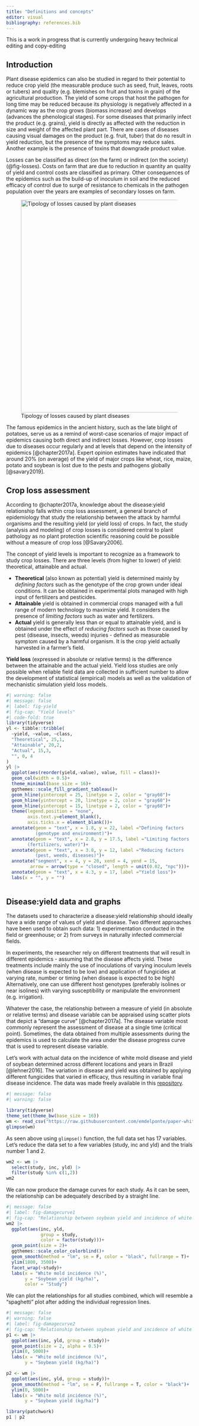 ```yaml
---
title: "Definitions and concepts"
editor: visual
bibliography: references.bib
---
```


::: {.callout-note appearance="simple"}
This is a work in progress that is currently undergoing heavy technical editing and copy-editing
:::

## Introduction

Plant disease epidemics can also be studied in regard to their potential to reduce crop yield (the measurable produce such as seed, fruit, leaves, roots or tubers) and quality (e.g. blemishes on fruit and toxins in grain) of the agricultural production. The yield of some crops that host the pathogen for long time may be reduced because its physiology is negatively affected in a dynamic way as the crop grows (biomass increase) and develops (advances the phenological stages). For some diseases that primarily infect the product (e.g. grains), yield is directly as affected with the reduction in size and weight of the affected plant part. There are cases of diseases causing visual damages on the product (e.g. fruit, tuber) that do no result in yield reduction, but the presence of the symptoms may reduce sales. Another example is the presence of toxins that downgrade product value.

Losses can be classified as direct (on the farm) or indirect (on the society) (@fig-losses). Costs on farm that are due to reduction in quantity an quality of yield and control costs are classified as primary. Other consequences of the epidemics such as the build-up of inoculum in soil and the reduced efficacy of control due to surge of resistance to chemicals in the pathogen population over the years are examples of secondary losses on farm.

![Tipology of losses caused by plant diseases](imgs/loss_diagram.png){#fig-losses fig-alt="Tipology of losses caused by plant diseases" fig-align="center" width="573"}

The famous epidemics in the ancient history, such as the late blight of potatoes, serve us as a remind of worst-case scenarios of major impact of epidemics causing both direct and indirect losses. However, crop losses due to diseases occur regularly and at levels that depend on the intensity of epidemics [@chapter2017a]. Expert opinion estimates have indicated that around 20% (on average) of the yield of major crops like wheat, rice, maize, potato and soybean is lost due to the pests and pathogens globally [@savary2019].

## Crop loss assessment

According to @chapter2017a, knowledge about the disease:yield relationship falls within crop loss assessment, a general branch of epidemiology that study the relationship between the attack by harmful organisms and the resulting yield (or yield loss) of crops. In fact, the study (analysis and modeling) of crop losses is considered central to plant pathology as no plant protection scientific reasoning could be possible without a measure of crop loss [@Savary2006].

The concept of yield levels is important to recognize as a framework to study crop losses. There are three levels (from higher to lower) of yield: theoretical, attainable and actual.

-   **Theoretical** (also known as potential) yield is determined mainly by *defining factors* such as the genotype of the crop grown under ideal conditions. It can be obtained in experimental plots managed with high input of fertilizers and pesticides.
-   **Attainable** yield is obtained in commercial crops managed with a full range of modern technology to maximize yield. It considers the presence of *limiting factors* such as water and fertilizers.
-   **Actual** yield is generally less than or equal to attainable yield, and is obtained under the effect of *reducing factors* such as those caused by pest (disease, insects, weeds) injuries - defined as measurable symptom caused by a harmful organism. It is the crop yield actually harvested in a farmer's field.

**Yield loss** (expressed in absolute or relative terms) is the difference between the attainable and the actual yield. Yield loss studies are only possible when reliable field data are collected in sufficient number to allow the development of statistical (empirical) models as well as the validation of mechanistic simulation yield loss models.

```r
#| warning: false
#| message: false
#| label: fig-yield
#| fig-cap: "Yield levels"
#| code-fold: true
library(tidyverse)
yl <- tibble::tribble(
  ~yield, ~value, ~class,
  "Theoretical", 25,1,
  "Attainable", 20,2,
  "Actual", 15,3,
  "", 0, 4
)
yl |> 
  ggplot(aes(reorder(yield,-value), value, fill = class))+
  geom_col(width = 0.5)+
  theme_minimal(base_size = 16)+
  ggthemes::scale_fill_gradient_tableau()+
  geom_hline(yintercept = 25, linetype = 2, color = "gray60")+
  geom_hline(yintercept = 20, linetype = 2, color = "gray60")+
  geom_hline(yintercept = 15, linetype = 2, color = "gray60")+
  theme(legend.position = "none", 
        axis.text.y=element_blank(),
        axis.ticks.x = element_blank())+
  annotate(geom = "text", x = 1.8, y = 22, label ="Defining factors 
           (genotype and environment)")+
  annotate(geom = "text", x = 2.8, y = 17.5, label ="Limiting factors
        (fertilizers, water)")+
  annotate(geom = "text", x = 3.8, y = 12, label ="Reducing factors
           (pest, weeds, diseases)")+
  annotate("segment", x = 4, y = 20, xend = 4, yend = 15,
         arrow = arrow(type = "closed", length = unit(0.02, "npc")))+
  annotate(geom = "text", x = 4.3, y = 17, label ="Yield loss")+
  labs(x = "", y = "")
  
```

## Disease:yield data and graphs

The datasets used to characterize a disease:yield relationship should ideally have a wide range of values of yield and disease. Two different approaches have been used to obtain such data: 1) experimentation conducted in the field or greenhouse; or 2) from surveys in naturally infected commercial fields.

In experiments, the researcher rely on different treatments that will result in different epidemics - assuming that the disease affects yield. These treatments include mainly the use of inoculations of varying inoculum levels (when disease is expected to be low) and application of fungicides at varying rate, number or timing (when disease is expected to be high) Alternatively, one can use different host genotypes (preferably isolines or near isolines) with varying susceptibility or manipulate the environment (e.g. irrigation).

Whatever the case, the relationship between a measure of yield (in absolute or relative terms) and disease variable can be appraised using scatter plots that depict a "damage curve" [@chapter2017a]. The disease variable most commonly represent the assessment of disease at a single time (critical point). Sometimes, the data obtained from multiple assessments during the epidemics is used to calculate the area under the disease progress curve that is used to represent disease variable.

Let's work with actual data on the incidence of white mold disease and yield of soybean determined across different locations and years in Brazil [@lehner2016]. The variation in disease and yield was obtained by applying different fungicides that varied in efficacy, thus resulting in variable final disease incidence. The data was made freely available in this [repository](https://github.com/emdelponte/paper-white-mold-meta-analysis "link").

```r
#| message: false
#| warning: false

library(tidyverse)
theme_set(theme_bw(base_size = 16))
wm <- read_csv("https://raw.githubusercontent.com/emdelponte/paper-white-mold-meta-analysis/gh-pages/dat-white-mold-br.csv")
glimpse(wm)

```

As seen above using `glimpse()` function, the full data set has 17 variables. Let's reduce the data set to a few variables (study, inc and yld) and the trials number 1 and 2.

```r
wm2 <- wm |> 
  select(study, inc, yld) |> 
  filter(study %in% c(1,2)) 
wm2
```

We can now produce the damage curves for each study. As it can be seen, the relationship can be adequately described by a straight line.

```r
#| message: false
#| label: fig-damagecurve1
#| fig-cap: "Relationship between soybean yield and incidence of white mold in two experiments"
wm2 |> 
  ggplot(aes(inc, yld, 
             group = study, 
             color = factor(study)))+
  geom_point(size = 2)+
  ggthemes::scale_color_colorblind()+
  geom_smooth(method = "lm", se = F, color = "black", fullrange = T)+
  ylim(1800, 3500)+
  facet_wrap(~study)+
  labs(x = "White mold incidence (%)",
       y = "Soybean yield (kg/ha)",
       color = "Study")
```

We can plot the relationships for all studies combined, which will resemble a "spaghetti" plot after adding the individual regression lines.

```r
#| message: false
#| warning: false
#| label: fig-damagecurve2
#| fig-cap: "Relationship between soybean yield and incidence of white mold across trials. Observed (left) and fitted regression lines (right)"
p1 <- wm |> 
  ggplot(aes(inc, yld, group = study))+
  geom_point(size = 2, alpha = 0.5)+
  ylim(0, 5000)+
  labs(x = "White mold incidence (%)",
       y = "Soybean yield (kg/ha)")

p2 <- wm |> 
  ggplot(aes(inc, yld, group = study))+
  geom_smooth(method = "lm", se = F, fullrange = T, color = "black")+
  ylim(0, 5000)+
  labs(x = "White mold incidence (%)",
       y = "Soybean yield (kg/ha)")

library(patchwork)
p1 | p2
```
